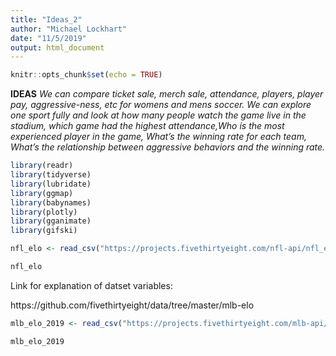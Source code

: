 ```yaml
---
title: "Ideas_2"
author: "Michael Lockhart"
date: "11/5/2019"
output: html_document
---
```


```r
knitr::opts_chunk$set(echo = TRUE)
```
**IDEAS**
*We can compare ticket sale, merch sale, attendance, players, player pay, aggressive-ness, etc for womens and mens soccer.*
*We can explore one sport fully and look at how many people watch the game live in the stadium, which game had the highest attendance,Who is the most experienced player in the game, What’s the winning rate for each team, What’s the relationship between aggressive behaviors and the winning rate.*
```r
library(readr)
library(tidyverse)
library(lubridate)
library(ggmap)
library(babynames)
library(plotly)
library(gganimate) 
library(gifski) 
```

```r
nfl_elo <- read_csv("https://projects.fivethirtyeight.com/nfl-api/nfl_elo.csv")
```

```r
nfl_elo
```

Link for explanation of datset variables:

https://github.com/fivethirtyeight/data/tree/master/mlb-elo

```r
mlb_elo_2019 <- read_csv("https://projects.fivethirtyeight.com/mlb-api/mlb_elo_latest.csv")
```

```r
mlb_elo_2019
```

